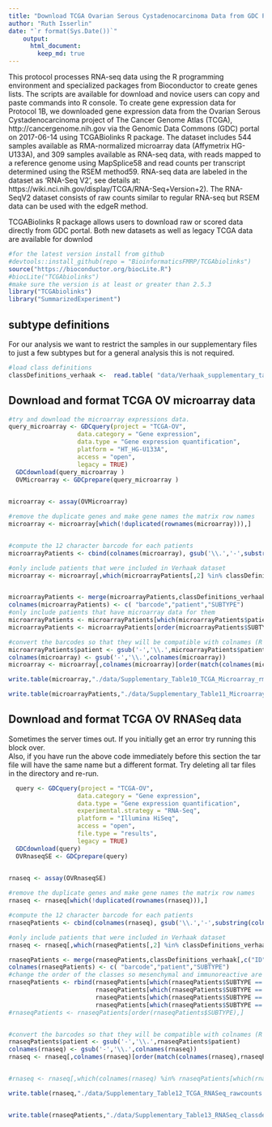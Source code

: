 ```yaml
---
title: "Download TCGA Ovarian Serous Cystadenocarcinoma Data from GDC Portal"
author: "Ruth Isserlin"
date: "`r format(Sys.Date())`"
    output:
      html_document:
        keep_md: true
---
```


This protocol processes RNA-seq data using the R programming environment and specialized packages from Bioconductor to create genes lists. The scripts are available for download and novice users can copy and paste commands into R console. To create gene expression data for Protocol 1B, we downloaded gene expression data from the Ovarian Serous Cystadenocarcinoma project of The Cancer Genome Atlas (TCGA), http://cancergenome.nih.gov via the Genomic Data Commons (GDC) portal on 2017-06-14 using TCGABiolinks R package. The dataset includes 544 samples available as RMA-normalized microarray data (Affymetrix HG-U133A), and 309 samples available as RNA-seq data, with reads mapped to a reference genome using MapSplice58 and read counts per transcript determined using the RSEM method59. RNA-seq data are labeled in the dataset as ‘RNA-Seq V2’, see details at: https://wiki.nci.nih.gov/display/TCGA/RNA-Seq+Version+2). The RNA-SeqV2 dataset consists of raw counts similar to regular RNA-seq but RSEM data can be used with the edgeR method. 

TCGABiolinks R package allows users to download raw or scored data directly from GDC portal.  Both new datasets as well as legacy TCGA data are available for downlod

```r
#for the latest version install from github
#devtools::install_github(repo = "BioinformaticsFMRP/TCGAbiolinks")
source("https://bioconductor.org/biocLite.R")
#biocLite("TCGAbiolinks")
#make sure the version is at least or greater than 2.5.3
library("TCGAbiolinks")
library("SummarizedExperiment")
```

## subtype definitions
For our analysis we want to restrict the samples in our supplementary files to just a few subtypes but for a general analysis this is not required. 

```r
#load class definitions
classDefinitions_verhaak <-  read.table( "data/Verhaak_supplementary_table1_OV_subtypes.txt", header = TRUE, sep = "\t", quote="\"",  stringsAsFactors = FALSE)
```


## Download and format TCGA OV microarray data

```r
#try and download the microarray expressions data.
query_microarray <- GDCquery(project = "TCGA-OV", 
                   data.category = "Gene expression",
                   data.type = "Gene expression quantification",
                   platform = "HT_HG-U133A",
                   access = "open",
                   legacy = TRUE)
  GDCdownload(query_microarray )
  OVMicroarray <- GDCprepare(query_microarray )
  
```


```r
microarray <- assay(OVMicroarray)

#remove the duplicate genes and make gene names the matrix row names
microarray <- microarray[which(!duplicated(rownames(microarray))),]


#compute the 12 character barcode for each patients
microarrayPatients <- cbind(colnames(microarray), gsub('\\.','-',substring(colnames(microarray),1,12)))

#only include patients that were included in Verhaak dataset
microarray <- microarray[,which(microarrayPatients[,2] %in% classDefinitions_verhaak[which(!is.na(classDefinitions_verhaak$SUBTYPE)),"ID"])]


microarrayPatients <- merge(microarrayPatients,classDefinitions_verhaak[,c("ID","SUBTYPE")],by.x = 2, by.y =1)
colnames(microarrayPatients) <- c( "barcode","patient","SUBTYPE")
#only include patients that have microarray data for them
microarrayPatients <- microarrayPatients[which(microarrayPatients$patient %in% colnames(microarray)),]
microarrayPatients <- microarrayPatients[order(microarrayPatients$SUBTYPE),]

#convert the barcodes so that they will be compatible with colnames (R doesn't like "-" in column names)
microarrayPatients$patient <- gsub('-','\\.',microarrayPatients$patient)
colnames(microarray) <- gsub('-','\\.',colnames(microarray))
microarray <- microarray[,colnames(microarray)[order(match(colnames(microarray),microarrayPatients$patient))]]


```


```r
write.table(microarray,"./data/Supplementary_Table10_TCGA_Microarray_rmanormalized.txt",col.name=TRUE,sep="\t",row.names=TRUE,quote=FALSE)

write.table(microarrayPatients,"./data/Supplementary_Table11_Microarray_classdefinitions.txt",col.name=TRUE,sep="\t",row.names=TRUE,quote=FALSE)

```


## Download and format TCGA OV RNASeq data
Sometimes the server times out.  If you initially get an error try running this block over.  
Also, if you have run the above code immediately before this section the tar file will have the same name but a different format.  Try deleting all tar files in the directory and re-run.
```r
  query <- GDCquery(project = "TCGA-OV", 
                   data.category = "Gene expression",
                   data.type = "Gene expression quantification",
                   experimental.strategy = "RNA-Seq",
                   platform = "Illumina HiSeq",
                   access = "open",
                   file.type = "results",
                   legacy = TRUE)
  GDCdownload(query)
  OVRnaseqSE <- GDCprepare(query)
  
```
```r
rnaseq <- assay(OVRnaseqSE)

#remove the duplicate genes and make gene names the matrix row names
rnaseq <- rnaseq[which(!duplicated(rownames(rnaseq))),]

#compute the 12 character barcode for each patients
rnaseqPatients <- cbind(colnames(rnaseq), gsub('\\.','-',substring(colnames(rnaseq),1,12)))

#only include patients that were included in Verhaak dataset
rnaseq <- rnaseq[,which(rnaseqPatients[,2] %in% classDefinitions_verhaak[which(!is.na(classDefinitions_verhaak$SUBTYPE)),"ID"])]

rnaseqPatients <- merge(rnaseqPatients,classDefinitions_verhaak[,c("ID","SUBTYPE")],by.x = 2, by.y =1)
colnames(rnaseqPatients) <- c( "barcode","patient","SUBTYPE")
#change the order of the classes so mesenchymal and immunoreactive are first
rnaseqPatients <- rbind(rnaseqPatients[which(rnaseqPatients$SUBTYPE == "Mesenchymal"),],
                        rnaseqPatients[which(rnaseqPatients$SUBTYPE == "Immunoreactive"),],
                        rnaseqPatients[which(rnaseqPatients$SUBTYPE == "Differentiated"),],
                        rnaseqPatients[which(rnaseqPatients$SUBTYPE == "Proliferative"),])
#rnaseqPatients <- rnaseqPatients[order(rnaseqPatients$SUBTYPE),]


#convert the barcodes so that they will be compatible with colnames (R doesn't like "-" in column names)
rnaseqPatients$patient <- gsub('-','\\.',rnaseqPatients$patient)
colnames(rnaseq) <- gsub('-','\\.',colnames(rnaseq))
rnaseq <- rnaseq[,colnames(rnaseq)[order(match(colnames(rnaseq),rnaseqPatients$patient))]]


#rnaseq <- rnaseq[,which(colnames(rnaseq) %in% rnaseqPatients[which(rnaseqPatients$SUBTYPE== "Immunoreactive" | rnaseqPatients$SUBTYPE == "Mesenchymal"  ),"patient"])]
```

```r
write.table(rnaseq,"./data/Supplementary_Table12_TCGA_RNASeq_rawcounts.txt",col.name=TRUE,sep="\t",row.names=TRUE,quote=FALSE)


write.table(rnaseqPatients,"./data/Supplementary_Table13_RNASeq_classdefinitions.txt",col.name=TRUE,sep="\t",row.names=TRUE,quote=FALSE)
```



